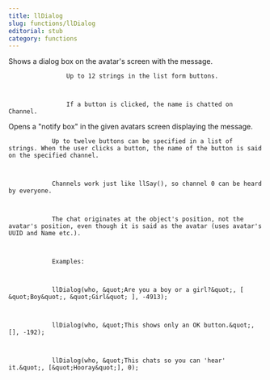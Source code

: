 ```yaml
---
title: llDialog
slug: functions/llDialog
editorial: stub
category: functions
---
```


<LSLFunction name="llDialog"/>

Shows a dialog box on the avatar's screen with the message.



                    Up to 12 strings in the list form buttons.



                    If a button is clicked, the name is chatted on Channel.

Opens a &quot;notify box&quot; in the given avatars screen displaying the message.



                Up to twelve buttons can be specified in a list of strings. When the user clicks a button, the name of the button is said on the specified channel.



                Channels work just like llSay(), so channel 0 can be heard by everyone.



                The chat originates at the object's position, not the avatar's position, even though it is said as the avatar (uses avatar's UUID and Name etc.).



                Examples:



                llDialog(who, &quot;Are you a boy or a girl?&quot;, [ &quot;Boy&quot;, &quot;Girl&quot; ], -4913);



                llDialog(who, &quot;This shows only an OK button.&quot;, [], -192);



                llDialog(who, &quot;This chats so you can 'hear' it.&quot;, [&quot;Hooray&quot;], 0);

